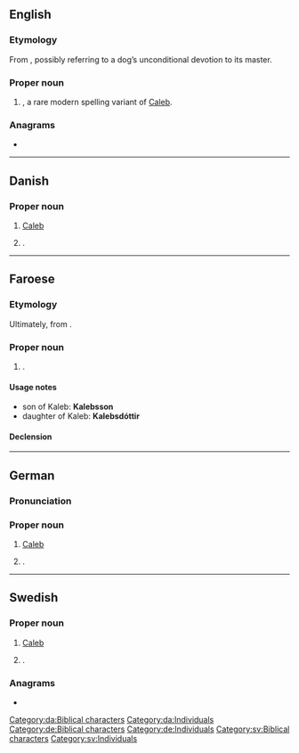 ==English==

===Etymology===
From {{der|en|he|כלב||dog}}, possibly referring to a dog’s unconditional devotion to its master.

===Proper noun===
{{en-proper noun}}

# {{given name|en|male|from=Hebrew}}, a rare modern spelling variant of [[Caleb]].

===Anagrams===
* {{anagrams|en|a=abekl|Balke|Blake|blake|bleak}}

----

==Danish==

===Proper noun===
{{head|da|proper noun}}

# [[Caleb]] {{qualifier|biblical character}}
# {{lb|da|rare}} {{given name|da|male}}.

[[Category:da:Biblical characters]]
[[Category:da:Individuals]]

----

==Faroese==

===Etymology===
Ultimately, from {{der|fo|he|כֶּלֶב|gloss=dog|tr=kéleb}}.

===Proper noun===
{{head|fo|proper noun|g=m}}

# {{given name|fo|male}}.

====Usage notes====
* son of Kaleb: '''Kalebsson'''
* daughter of Kaleb: '''Kalebsdóttir'''

====Declension====
{{fo-decl-proper-noun-s-indef|Kaleb|Kaleb|Kalebi|Kalebs}}

----

==German==

===Pronunciation===

{{IPA|de|/ˈ ka.leːp/}}

===Proper noun===
{{head|de|proper noun}}

# [[Caleb]] {{qualifier|biblical character}}
# {{lb|de|rare}} {{given name|de|male}}.

[[Category:de:Biblical characters]]
[[Category:de:Individuals]]

----

==Swedish==

===Proper noun===
{{sv-proper noun|c}}

# [[Caleb]] {{qualifier|biblical character}}
# {{lb|sv|rare}} {{given name|sv|male}}.

===Anagrams===
* {{anagrams|sv|a=abekl|bleka|kabel}}

[[Category:sv:Biblical characters]]
[[Category:sv:Individuals]]